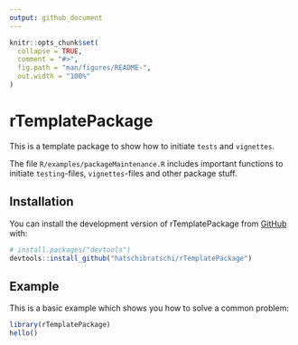 ```yaml
---
output: github_document
---
```


<!-- README.md is generated from README.Rmd. Please edit that file -->

```r
knitr::opts_chunk$set(
  collapse = TRUE,
  comment = "#>",
  fig.path = "man/figures/README-",
  out.width = "100%"
)
```

# rTemplatePackage

<!-- badges: start -->
<!-- badges: end -->

This is a template package to show how to initiate `tests` and `vignettes`.

The file `R/examples/packageMaintenance.R` includes important functions to initiate `testing`-files, `vignettes`-files and other package stuff.

## Installation

You can install the development version of rTemplatePackage from [GitHub](https://github.com/) with:

``` r
# install.packages("devtools")
devtools::install_github("hatschibratschi/rTemplatePackage")
```

## Example

This is a basic example which shows you how to solve a common problem:

```r
library(rTemplatePackage)
hello()

```
